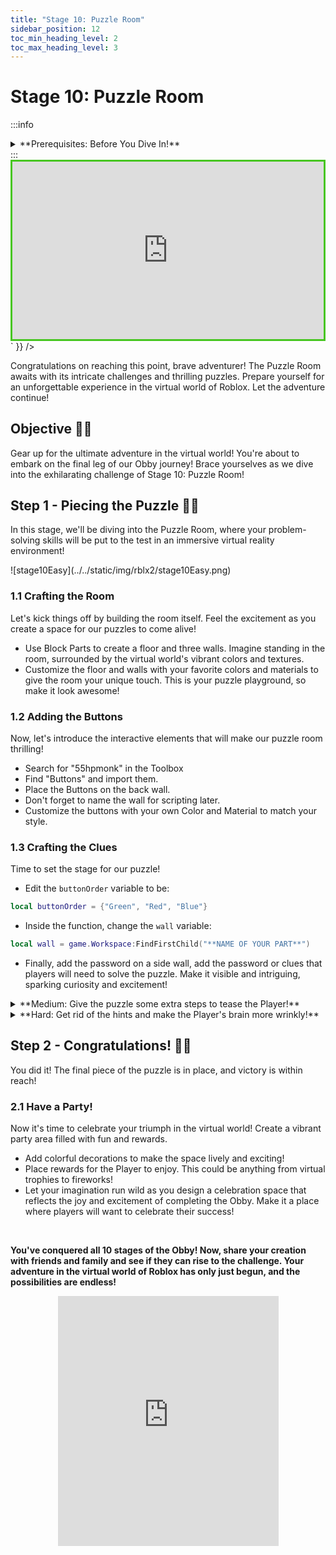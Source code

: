 ```yaml
---
title: "Stage 10: Puzzle Room"
sidebar_position: 12
toc_min_heading_level: 2
toc_max_heading_level: 3
---
```



# Stage 10: Puzzle Room

:::info
<details style={{border:'none'}}>
    <summary>**Prerequisites: Before You Dive In!**</summary>

    Welcome to the heart-pounding excitement of Stage 10: Puzzle Room in our VR adventure! Get ready to immerse yourself in a virtual world where every move counts. But before diving in, make sure you've mastered the previous stages!

    **1. Intro**

    Embark on your journey into the basics of Roblox Studio and Obby creation. This will be your foundation in the virtual world.

    **2. Setup**

    Prepare your virtual workspace and equip yourself with the knowledge to start building your Obby adventure.

    **3. Stage 1: Ascending Walls**

    Climb to new heights by navigating through ascending walls. Feel the thrill of elevation in VR.

    **4. Stage 2: Sphere Stairs**

    Step up your game by climbing a staircase made of spheres. Experience the balance and precision needed in a virtual world.

    **5. Stage 3: Plank Walkway**

    Test your balance as you carefully cross a precarious plank walkway. Feel the virtual wind sway beneath your feet.

    **6. Stage 4: KillBrick Path**

    Maneuver through a path filled with dangerous kill bricks. Stay sharp and avoid these deadly obstacles in VR.

    **7. Stage 5: Fireball Footpath**

    Dodge blazing fireballs as you traverse a fiery obstacle course. Feel the heat and excitement as you move forward.

    **8. Stage 6: Military Minefield**

    Navigate a treacherous minefield, avoiding deadly explosives. Keep your virtual senses alert and stay safe.

    **9. Stage 7: Rolling Rocks**

    Dodge massive rolling boulders in a rocky terrain. Feel the adrenaline rush as you swiftly maneuver through this VR challenge.

    **10. Stage 8: Spinning KillBricks**

    Face the ultimate test of your reflexes and agility with spinning kill bricks. Stay agile and quick in this thrilling virtual world.

    **11. Stage 9: Kinetic KillWall**

    Navigate through a wall of kinetic obstacles, demanding quick thinking and precise movements. Master the art of motion in VR.
    
    **Once you've conquered these stages, you'll be ready to tackle the mind-bending challenges of the Puzzle Room! 🚀🌟**
</details>
:::

<br  />

<div dangerouslySetInnerHTML={{
  __html: `
    <div style="padding:56.25% 0 0 0;position:relative;border:3px solid #47c621;">
      <iframe src="https://player.vimeo.com/video/952506294?h=ecd4fa4ea8" frameborder="0" allow="autoplay; fullscreen; picture-in-picture; clipboard-write" style="position:absolute;top:0;left:0;width:100%;height:100%;" title="Roblox Part 2 - Stage 10"></iframe>
    </div>
    <script src="https://player.vimeo.com/api/player.js"></script>
  `
}} />

<br  />

Congratulations on reaching this point, brave adventurer! The Puzzle Room awaits with its intricate challenges and thrilling puzzles. Prepare yourself for an unforgettable experience in the virtual world of Roblox. Let the adventure continue!

## Objective 🧐🗿

Gear up for the ultimate adventure in the virtual world! You're about to embark on the final leg of our Obby journey! Brace yourselves as we dive into the exhilarating challenge of Stage 10: Puzzle Room!

## Step 1 - Piecing the Puzzle 🧩🤔

In this stage, we'll be diving into the Puzzle Room, where your problem-solving skills will be put to the test in an immersive virtual reality environment!

<div className='image-wrapper'>
    ![stage10Easy](../../static/img/rblx2/stage10Easy.png)
</div>

### 1.1 Crafting the Room

Let's kick things off by building the room itself. Feel the excitement as you create a space for our puzzles to come alive!
- Use Block Parts to create a floor and three walls. Imagine standing in the room, surrounded by the virtual world's vibrant colors and textures.
- Customize the floor and walls with your favorite colors and materials to give the room your unique touch. This is your puzzle playground, so make it look awesome!

### 1.2 Adding the Buttons

Now, let's introduce the interactive elements that will make our puzzle room thrilling!
- Search for "55hpmonk" in the Toolbox
- Find "Buttons" and import them.
- Place the Buttons on the back wall.
- Don't forget to name the wall for scripting later.
- Customize the buttons with your own Color and Material to match your style.

### 1.3 Crafting the Clues

Time to set the stage for our puzzle!
- Edit the `buttonOrder` variable to be:
```lua
local buttonOrder = {"Green", "Red", "Blue"}
```
- Inside the function, change the `wall` variable:
```lua
local wall = game.Workspace:FindFirstChild("**NAME OF YOUR PART**")
```
- Finally, add the password on a side wall, add the password or clues that players will need to solve the puzzle. Make it visible and intriguing, sparking curiosity and excitement!

<details>
    <summary>**Medium: Give the puzzle some extra steps to tease the Player!**</summary>

    <div className='image-wrapper'>
        ![stage10Medium](../../static/img/rblx2/stage10Medium.png)
    </div>

    <br  />

    **1.1 Constructing the Room**

    Let's start by creating a room for our virtual puzzle adventure!
    - Use Block Parts to create a floor and three walls.
    - Add your unique touch by customizing the Color and Material of the blocks. Imagine your room coming to life with vibrant colors and textures in the virtual world!

    **1.2 Importing the Buttons**

    Now, let's add the interactive buttons that players will click to solve the puzzle!
    - Navigate to the Toolbox and search for the creator, "55hpmonk".
    - Find "Buttons" and import it into your game.
    - Place the Buttons on the back wall.
    - Name the back wall so we can use it in our Script later.
    - Customize your kill brick with your preferred Color and Material.

    **1.3 Creating the Password**

    Let's create a password for our puzzle and add some hints to guide the players!
    - Edit the `buttonOrder` Script to have your own password
    ```lua
    local buttonOrder = {**YOUR PASSWORD HERE**}
    ```
    - Inside the function, change the `wall` variable:
    ```lua
    local wall = game.Workspace:FindFirstChild("**NAME OF YOUR PART**")
    ```
    - Then, display hints and the password on a side wall to help players solve the puzzle. Make the clues visible and engaging to add excitement to the challenge.
</details>

<details>
    <summary>**Hard: Get rid of the hints and make the Player's brain more wrinkly!**</summary>
    
    **If you want more of a challenge by recreating the video yourself, follow these steps:**

    Ready to tackle the ultimate challenge? Let’s dive into the mind-bending adventure of Stage 10: Puzzle Room! Prepare to push your limits as you solve clever puzzles and unlock the secrets of this tricky room. Are you up for the challenge?    

    **Description**

    We are going to create a script that makes buttons in Roblox follow a specific order. When the buttons are pressed in the correct order, a wall will be destroyed. Here's what we want to accomplish: 

    **Step 1 - Define Button Order:**
    
    The script will have a specific order in which buttons need to be pressed. 

    **Step 2 - Check Button Presses:**
    
    The script will check if the buttons are pressed in the correct order. 

    **Step 3 - Play Sounds:**
    
    The script will play a sound when the correct or incorrect button is pressed. 

    **Step 4 - Destroy Wall:**
    
    When all buttons are pressed in the correct order, a wall will be destroyed, and the buttons will be removed. 

    By doing this, we will create a fun challenge for players to press the buttons in the correct order to destroy the wall. 

    <br  />

    **Instructions and Code Logic**

    **Step 1 - Set Up Starting Variables:**

    - Create a variable for the order of button colors (`buttonOrder`). 

    - Create a variable to keep track of the current button index (`currentButtonIndex`). 

    - Create variables for the red, green, and blue buttons by setting them to their respective parents (`redButton`, `greenButton`, `blueButton`). 

    - Create a table to store references to all the buttons (`buttons`). 

    - Create variables for the correct and incorrect sounds (`correctSound`, `incorrectSound`). 

    **Step 2 - Create the Functions:**

    - Define a function named `checkButtonOrder` that takes a `buttonPressed` argument. 

    - Inside the function, check if the `buttonPressed` matches the current button in the order. 

    - If correct, play the correct sound and move to the next button in the order. 

    - If all buttons are pressed correctly, destroy the wall and remove the buttons. 

    - If incorrect, reset the button index and play the incorrect sound. 

    - Define a function named `buttonClicked` that takes a `color` argument. 

    - Return a function that calls `checkButtonOrder` with the given color. 

    - Connect the `buttonClicked` function to each button's `MouseClick` event, passing the respective color. 

    <br  />
    
    **Putting It All Together**

    - Start by setting up your button order, index, buttons, and sounds. 

    - Define a function named `checkButtonOrder` to handle checking the button presses. 

    - Define a function named `buttonClicked` to handle button clicks. 

    - Connect the `buttonClicked` function to each button's `MouseClick` event. 

    {/* <br  />

    **Extra Points Challenge:**

    Prepare yourself for the ultimate challenge! Change up the Scripts across all your spinning kill bricks. Then, test your limits and demonstrate your expertise in navigating through the spinning chaos. Are you ready to emerge victorious, earning the respect of your fellow adventurers and the admiration of your Code Coach?

    While this challenge may present obstacles, don't hesitate to seek guidance from your Code Coach if necessary. However, if you can conquer this task independently, you'll earn some serious coding accolades!

    So, gear up, courageous coders, and get ready to face the spinning madness of **Stage 8 - Hard**! Let's spin! 🚀💻 */}
</details>

## Step 2 - Congratulations! 🥳🎉

You did it! The final piece of the puzzle is in place, and victory is within reach!

### 2.1 Have a Party!

Now it's time to celebrate your triumph in the virtual world! Create a vibrant party area filled with fun and rewards.
- Add colorful decorations to make the space lively and exciting!
- Place rewards for the Player to enjoy. This could be anything from virtual trophies to fireworks!
- Let your imagination run wild as you design a celebration space that reflects the joy and excitement of completing the Obby. Make it a place where players will want to celebrate their success!

<br  />

**You've conquered all 10 stages of the Obby! Now, share your creation with friends and family and see if they can rise to the challenge. Your adventure in the virtual world of Roblox has only just begun, and the possibilities are endless!**

<div align='center'>
    <iframe width="70%" height="400" src="https://www.youtube.com/embed/RLadrIPM3dM" title="[Five Nights at Freddy&#39;s] - 6 AM" frameborder="0" allow="accelerometer; autoplay; clipboard-write; encrypted-media; gyroscope; picture-in-picture; web-share" referrerpolicy="strict-origin-when-cross-origin" allowfullscreen></iframe>
</div>